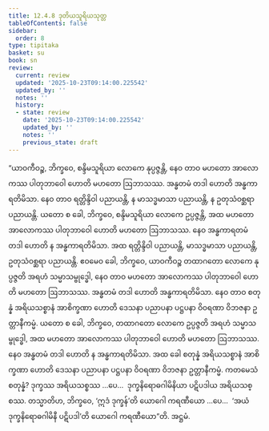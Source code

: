 ```yaml
---
title: 12.4.8 ဒုတိယသူရိယသုတ္တ
tableOfContents: false
sidebar:
  order: 8
type: tipitaka
basket: su
book: sn
review:
  current: review
  updated: '2025-10-23T09:14:00.225542'
  updated_by: ''
  notes: ''
  history:
  - state: review
    date: '2025-10-23T09:14:00.225542'
    updated_by: ''
    notes: ''
    previous_state: draft
---
```



<ReviewStatus review={frontmatter.review} showDetails={true} />

<HypothesisAnnotation frontmatter={frontmatter} />

<DynamicBreadcrumb />

<Division number="1108" book="sn" e="ch" v="18" p="445">

<Paragraph number="2337" book="sn">
“ယာဝကီဝဉ္စ, ဘိက္ခဝေ, စန္ဒိမသူရိယာ လောကေ နုပ္ပဇ္ဇန္တိ, နေဝ တာဝ မဟတော အာလောကဿ ပါတုဘာဝေါ ဟောတိ မဟတော ဩဘာသဿ. အန္ဓတမံ တဒါ ဟောတိ အန္ဓကာရတိမိသာ. နေဝ တာဝ ရတ္တိန္ဒိဝါ ပညာယန္တိ, န မာသဒ္ဓမာသာ ပညာယန္တိ, န ဥတုသံဝစ္ဆရာ ပညာယန္တိ.
</Paragraph>

<Paragraph number="2338" book="sn">
ယတော စ ခေါ, ဘိက္ခဝေ, စန္ဒိမသူရိယာ လောကေ ဥပ္ပဇ္ဇန္တိ, အထ မဟတော အာလောကဿ ပါတုဘာဝေါ ဟောတိ မဟတော ဩဘာသဿ. နေဝ အန္ဓကာရတမံ တဒါ ဟောတိ န အန္ဓကာရတိမိသာ. အထ ရတ္တိန္ဒိဝါ ပညာယန္တိ, မာသဒ္ဓမာသာ ပညာယန္တိ, ဥတုသံဝစ္ဆရာ ပညာယန္တိ. ဧဝမေဝ ခေါ, ဘိက္ခဝေ, ယာဝကီဝဉ္စ တထာဂတော လောကေ နုပ္ပဇ္ဇတိ အရဟံ သမ္မာသမ္ဗုဒ္ဓေါ, နေဝ တာဝ မဟတော အာလောကဿ ပါတုဘာဝေါ ဟောတိ မဟတော ဩဘာသဿ. အန္ဓတမံ တဒါ ဟောတိ အန္ဓကာရတိမိသာ. နေဝ တာဝ စတုန္နံ အရိယသစ္စာနံ အာစိက္ခဏာ ဟောတိ ဒေသနာ ပညာပနာ ပဋ္ဌပနာ ဝိဝရဏာ ဝိဘဇနာ ဥတ္တာနီကမ္မံ.
</Paragraph>

<Paragraph number="2339" book="sn">
ယတော စ ခေါ, ဘိက္ခဝေ, တထာဂတော လောကေ ဥပ္ပဇ္ဇတိ အရဟံ သမ္မာသမ္ဗုဒ္ဓေါ, အထ မဟတော အာလောကဿ ပါတုဘာဝေါ ဟောတိ မဟတော ဩဘာသဿ. နေဝ အန္ဓတမံ တဒါ ဟောတိ န အန္ဓကာရတိမိသာ. အထ ခေါ စတုန္နံ အရိယသစ္စာနံ အာစိက္ခဏာ ဟောတိ ဒေသနာ ပညာပနာ ပဋ္ဌပနာ ဝိဝရဏာ ဝိဘဇနာ ဥတ္တာနီကမ္မံ. ကတမေသံ စတုန္နံ? ဒုက္ခဿ အရိယသစ္စဿ …ပေ…  ဒုက္ခနိရောဓဂါမိနိယာ ပဋိပဒါယ အရိယသစ္စဿ.
</Paragraph>

<Paragraph number="2340" book="sn">
တသ္မာတိဟ, ဘိက္ခဝေ, ‘ဣဒံ ဒုက္ခန်’တိ ယောဂေါ ကရဏီယော …ပေ…  ‘အယံ ဒုက္ခနိရောဓဂါမိနီ ပဋိပဒါ’တိ ယောဂေါ ကရဏီယော”တိ.

</Paragraph>
</Division>

<Paragraph number="2341" type="center" book="sn">
အဋ္ဌမံ.
</Paragraph>